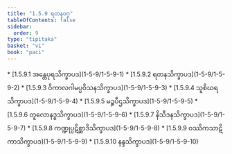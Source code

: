 ```yaml
---
title: "1.5.9 ရတနဝဂ္ဂ"
tableOfContents: false
sidebar:
  order: 9
type: "tipitaka"
basket: "vi"
book: "paci"
---
```



<DynamicBreadcrumb />



<TableOfContents book="paci" section="1.5.9">
* [1.5.9.1 အန္တေပုရသိက္ခာပဒ](1-5-9/1-5-9-1)
* [1.5.9.2 ရတနသိက္ခာပဒ](1-5-9/1-5-9-2)
* [1.5.9.3 ဝိကာလဂါမပ္ပဝိသနသိက္ခာပဒ](1-5-9/1-5-9-3)
* [1.5.9.4 သူစိဃရသိက္ခာပဒ](1-5-9/1-5-9-4)
* [1.5.9.5 မဉ္စပီဌသိက္ခာပဒ](1-5-9/1-5-9-5)
* [1.5.9.6 တူလောနဒ္ဓသိက္ခာပဒ](1-5-9/1-5-9-6)
* [1.5.9.7 နိသီဒနသိက္ခာပဒ](1-5-9/1-5-9-7)
* [1.5.9.8 ကဏ္ဍုပ္ပဋိစ္ဆာဒိသိက္ခာပဒ](1-5-9/1-5-9-8)
* [1.5.9.9 ဝဿိကသာဋိကာသိက္ခာပဒ](1-5-9/1-5-9-9)
* [1.5.9.10 နန္ဒသိက္ခာပဒ](1-5-9/1-5-9-10)
</TableOfContents>